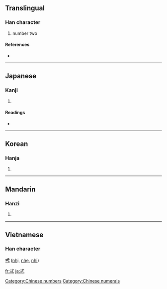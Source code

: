 {{also|二}}
==Translingual==

===Han character===
{{Han char|rn=56|rad=弋|as=02|sn=5|four=|canj=戈心一一 (IPMM)}}

# number two

====References====
* {{Han ref|kx=0355.040|dkj=09661|dj=0670.210|hdz=10558.050|uh=5F0D|ud=24333}}

[[Category:Chinese numbers]]
[[Category:Chinese numerals]]

----

==Japanese==

===Kanji===
{{ja-kanji|grade=|rs=弋02}}

# {{defn|Japanese}}

====Readings====
* {{ja-readings|on=[[に]] (ni), [[じ]] (ji)|kun=[[ふたつ]] (futatsu)}}

----

==Korean==

===Hanja===
{{ko-hanja|hangeul=이|eumhun=|rv=i|mr=i|y=i}}

# {{defn|Korean}}

----

==Mandarin==

===Hanzi===
{{cmn-hanzi|pin=[[èr]] ([[er4]])|wg=erh<sup>4</sup>}}

# {{defn|Mandarin}}

----

==Vietnamese==
===Han character===
'''弍''' ([[nhị]], [[nhẹ]], [[nhi]])

[[fr:弍]]
[[ja:弍]]